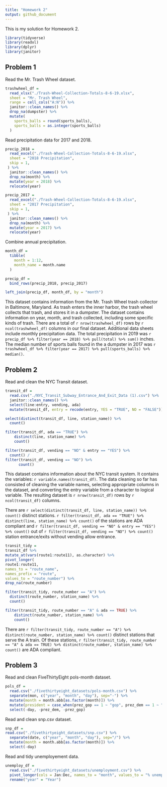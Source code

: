 ```yaml
---
title: "Homework 2"
output: github_document
---
```


This is my solution for Homework 2. 

```r
library(tidyverse)
library(readxl)
library(dplyr)
library(janitor)
```


## Problem 1

Read the Mr. Trash Wheel dataset. 

```r
trashwheel_df = 
  read_xlsx("./Trash-Wheel-Collection-Totals-8-6-19.xlsx",
  sheet = "Mr. Trash Wheel", 
  range = cell_cols("A:N")) %>% 
  janitor::clean_names() %>% 
  drop_na(dumpster) %>% 
  mutate(
    sports_balls = round(sports_balls), 
    sports_balls = as.integer(sports_balls)
  )
```

Read precipitation data for 2017 and 2018. 

```r
precip_2018 = 
  read_excel("./Trash-Wheel-Collection-Totals-8-6-19.xlsx",
  sheet = "2018 Precipitation", 
  skip = 1, 
 ) %>% 
  janitor::clean_names() %>% 
  drop_na(month) %>% 
  mutate(year = 2018) %>% 
  relocate(year)

precip_2017 = 
  read_excel("./Trash-Wheel-Collection-Totals-8-6-19.xlsx",
  sheet = "2017 Precipitation", 
  skip = 1, 
 ) %>% 
  janitor::clean_names() %>% 
  drop_na(month) %>% 
  mutate(year = 2017) %>% 
  relocate(year)
```

Combine annual precipitation. 

```r
month_df = 
  tibble(
    month = 1:12, 
    month_name = month.name
  )

precip_df = 
  bind_rows(precip_2018, precip_2017)

left_join(precip_df, month_df, by = "month")
```

This dataset contains information from the Mr. Trash Wheel trash collector in Baltimore, Maryland. As trash enters the inner harbor, the trash wheel collects that trash, and stores it in a dumpster. The dataset contains information on year, month, and trash collected, including some specific kinds of trash. There are a total of `r nrow(trashwheel_df)` rows by `r ncol(trashwheel_df)` columns in our final dataset. Additional data sheets include monthly precipitation data. The total precipitation in 2019 was `r precip_df %>% filter(year == 2018) %>% pull(total) %>% sum()` inches. The median number of sports balls found in the a dumpster in 2017 was `r trashwheel_df %>% filter(year == 2017) %>% pull(sports_balls) %>% median()`. 

## Problem 2

Read and clean the NYC Transit dataset. 

```r
transit_df = 
  read.csv("./NYC_Transit_Subway_Entrance_And_Exit_Data (1).csv") %>%
  janitor::clean_names() %>% 
  select(line:entry, vending, ada) 
  mutate(transit_df, entry = recode(entry, YES = "TRUE", NO = "FALSE"))
```



```r
select(distinct(transit_df, line, station_name)) %>% 
  count()

filter(transit_df, ada == "TRUE") %>%
    distinct(line, station_name) %>%
    count()

filter(transit_df, vending == "NO" & entry == "YES") %>% 
  count() / 
filter(transit_df, vending == "NO") %>% 
      count() 
```

This dataset contains information about the NYC transit system. It contains the variables: `r variable.names(transit_df)`. The data cleaning so far has consisted of cleaning the variable names, selecting appropriate columns in the dataset, and converting the entry variable from a character to logical variable. The resulting dataset is `r nrow(transit_df)` rows by `r ncol(transit_df)` columns. 

There are `r select(distinct(transit_df, line, station_name)) %>% count()` distinct stations. `r filter(transit_df, ada == "TRUE") %>% distinct(line, station_name) %>% count()` of the stations are ADA compliant and `r filter(transit_df, vending == "NO" & entry == "YES") %>% count()` out of `r filter(transit_df, vending == "NO") %>% count()` station entrance/exits without vending allow entrance. 

```r
transit_tidy =
transit_df %>%
mutate_at(vars(route1:route11), as.character) %>%
pivot_longer(
route1:route11,
names_to = "route_name",
names_prefix = "route",
values_to = "route_number") %>%
drop_na(route_number)

filter(transit_tidy, route_number == "A") %>% 
  distinct(route_number, station_name) %>% 
  count()

filter(transit_tidy, route_number == "A" & ada == TRUE) %>% 
    distinct(route_number, station_name) %>%
    count()

```

There are `r filter(transit_tidy, route_number == "A") %>% distinct(route_number, station_name) %>% count()` distinct stations that serve the A train. Of these stations, `r filter(transit_tidy, route_number == "A" & ada == TRUE) %>% distinct(route_number, station_name) %>% count()` are ADA compliant. 

## Problem 3 

Read and clean FiveThirtyEight pols-month dataset. 

```r
pols_df = 
  read.csv("./fivethirtyeight_datasets/pols-month.csv") %>% 
  separate(mon, c("year", "month", "day"), sep="-") %>% 
  mutate(month = month.abb[as.factor(month)]) %>% 
  mutate(president = case_when(prez_gop == 1 ~ "gop", prez_dem == 1 ~ "dem")) %>% 
  select(-day, -prez_dem, -prez_gop)
```

Read and clean snp.csv dataset. 

```r
snp_df = 
read.csv("./fivethirtyeight_datasets/snp.csv") %>% 
  separate(date, c("year", "month", "day"), sep="/") %>% 
  mutate(month = month.abb[as.factor(month)]) %>% 
  select(-day)
```

Read and tidy unemployement data. 

```r
unemploy_df = 
  read.csv("./fivethirtyeight_datasets/unemployment.csv") %>% 
  pivot_longer(cols = Jan:Dec, names_to = "month", values_to = "% unemployment") %>% 
  rename("year" = "Year")

```



